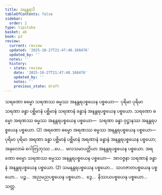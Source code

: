 ```yaml
---
title: အနန္တရာဒိ
tableOfContents: false
sidebar:
  order: 2
type: tipitaka
basket: ab
book: p2
review:
  current: review
  updated: '2025-10-27T21:47:48.168476'
  updated_by: ''
  notes: ''
  history:
  - state: review
    date: '2025-10-27T21:47:48.168476'
    updated_by: ''
    notes: ''
    previous_state: draft
---
```



<ReviewStatus review={frontmatter.review} showDetails={true} />

<HypothesisAnnotation frontmatter={frontmatter} />

<DynamicBreadcrumb />

<Division number="354" book="p2" e="ch" v="38" p="509">

<Paragraph number="4818" book="p2">
သရဏော ဓမ္မော သရဏဿ ဓမ္မဿ အနန္တရပစ္စယေန ပစ္စယော—  ပုရိမာ ပုရိမာ သရဏာ ခန္ဓာ ပစ္ဆိမာနံ ပစ္ဆိမာနံ သရဏာနံ ခန္ဓာနံ အနန္တရပစ္စယေန ပစ္စယော. သရဏော ဓမ္မော အရဏဿ ဓမ္မဿ အနန္တရပစ္စယေန ပစ္စယော—  သရဏာ ခန္ဓာ ဝုဋ္ဌာနဿ အနန္တရပစ္စယေန ပစ္စယော. (2)
</Paragraph>

</Division>
<Division number="355" book="p2" e="ch" v="38" p="510">

<Paragraph number="4819" book="p2">
အရဏော ဓမ္မော အရဏဿ ဓမ္မဿ အနန္တရပစ္စယေန ပစ္စယော—  ပုရိမာ ပုရိမာ အရဏာ ခန္ဓာ ပစ္ဆိမာနံ ပစ္ဆိမာနံ အရဏာနံ ခန္ဓာနံ အနန္တရပစ္စယေန ပစ္စယော; အနုလောမံ ဂေါတြဘုဿ …ပေ…  ဖလသမာပတ္တိယာ အနန္တရပစ္စယေန ပစ္စယော. အရဏော ဓမ္မော သရဏဿ ဓမ္မဿ အနန္တရပစ္စယေန ပစ္စယော—  အာဝဇ္ဇနာ သရဏာနံ ခန္ဓာနံ အနန္တရပစ္စယေန ပစ္စယော. (2)
</Paragraph>

<Paragraph number="4820" book="p2">
သမနန္တရပစ္စယေန ပစ္စယော…  သဟဇာတပစ္စယေန ပစ္စယော…  ပဉ္စ…  အညမညပစ္စယေန ပစ္စယော…  ဒွေ…  နိဿယပစ္စယေန ပစ္စယော…  သတ္တ.
</Paragraph>
</Division>